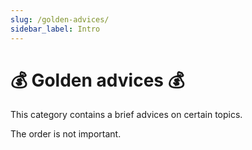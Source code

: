 ```yaml
---
slug: /golden-advices/
sidebar_label: Intro
---
```


# 💰 Golden advices 💰

This category contains a brief advices on certain topics.

The order is not important.